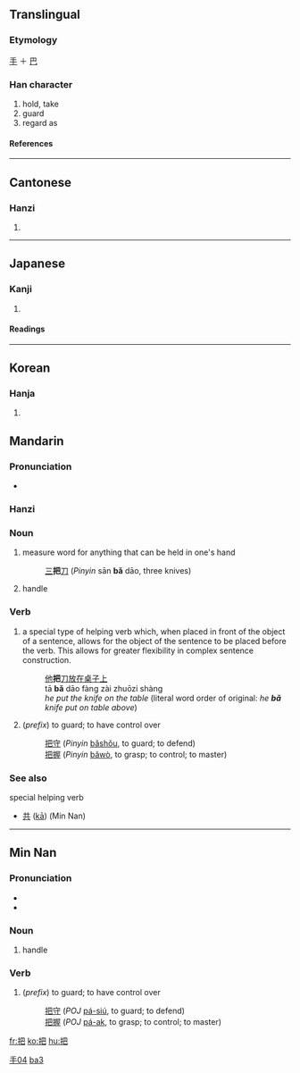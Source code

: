 ==Translingual==
===Etymology===
[[手]] ＋ [[巴]]
===Han character===
{{Han char|rn=64|rad=手|as=04|sn=7|four=5701<sub>7</sub>|canj=手日山 (QAU)}}
# hold, take
# guard
# regard as
====References====
{{Han ref|kx=0420.210|dkj=11874|dj=0768.010|hdz=31845.040|uh=628A|ud=25226|bh=A7E2|bd=42978}}
----
==Cantonese==
===Hanzi===
{{yue-hanzi|jyut=|y=ba2}}
# {{defn|Cantonese}}
----
==Japanese==
===Kanji===
{{ja-kanji|grade=|rs=手04}}
# {{defn|Japanese}} <!-- line may be deleted if/when POS headers are added --> 
====Readings====
{{ja-readings|on=[[は]] (ha)|kun=[[つか]] (tsuka)}}
----
==Korean==
===Hanja===
{{ko-hanja|hangeul=파|eumhun=|rv=pa|mr=p'a|y=pha}}
# {{defn|Korean}}

==Mandarin==
===Pronunciation===
*{{IPA|[ pa˨˩˦ ]}}

===Hanzi===
{{cmn-hanzi|pin=[[bǎ]] (ba3)|wg=pa<sup>3</sup>}}

===Noun===
{{cmn-noun|ts|pin=bǎ|pint=ba3|rs=手04}}

# measure word for anything that can be held in one's hand
#: [[三]]'''把'''[[刀]] (''Pinyin'' sān '''bǎ''' dāo, three knives)
# handle

===Verb===
{{cmn-noun|ts|pin=bǎ|pint=ba3|rs=手04}}

# a special type of helping verb which, when placed in front of the object of a sentence, allows for the object of the sentence to be placed before the verb.  This allows for greater flexibility in complex sentence construction.
#: [[他]]'''把'''[[刀]][[放]][[在]][[桌子]][[上]]
#: tā '''bǎ''' dāo fàng zài zhuōzi shàng
#: ''he put the knife on the table'' (literal word order of original: ''he '''bǎ''' knife put on table above'')
# (''prefix'') to guard; to have control over
#: [[把守]] (''Pinyin'' [[bǎshǒu]], to guard; to defend)
#: [[把握]] (''Pinyin'' [[bǎwò]], to grasp; to control; to master)

===See also===
;special helping verb
*[[共]] ([[kā]]) (Min Nan)

[[Category:zh-tw:Beginning Mandarin|手04{{PAGENAME}}]]
[[Category:zh-cn:Beginning Mandarin|ba3]]
----
==Min Nan==
===Pronunciation===
*{{IPA|[ pa˥˧ ]}}
*{{IPA|[ pe˥˧ ]}}

===Noun===
{{nan-noun|ts|poj=[[pé]] or [[pá]]|pojt=pe2|rs=手04}}

# handle

===Verb===
{{nan-verb|ts|poj=[[pé]] or [[pá]]|pojt=pe2|rs=手04}}

# (''prefix'') to guard; to have control over
#: [[把守]] (''POJ'' [[pá-siú]], to guard; to defend)
#: [[把握]] (''POJ'' [[pá-ak]], to grasp; to control; to master)


[[fr:把]]
[[ko:把]]
[[hu:把]]